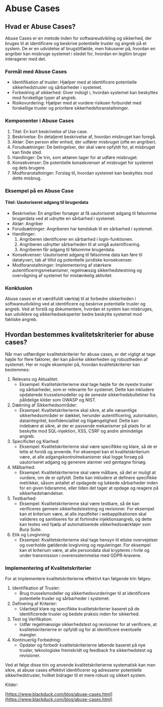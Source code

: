 # Abuse Cases

## Hvad er Abuse Cases?

Abuse Cases er en metode inden for softwareudvikling og sikkerhed, der bruges til at identificere og beskrive potentielle trusler og angreb på et system. De er en udvidelse af brugstilfælde, men fokuserer på, hvordan en angriber kan misbruge systemet i stedet for, hvordan en legitim bruger interagerer med det.

### Formål med Abuse Cases

* Identifikation af trusler: Hjælper med at identificere potentielle sikkerhedstrusler og sårbarheder i systemet.  
* Forbedring af sikkerhed: Giver indsigt i, hvordan systemet kan beskyttes mod forskellige typer af angreb.  
* Risikovurdering: Hjælper med at vurdere risikoen forbundet med forskellige trusler og prioritere sikkerhedsforanstaltninger.

### Komponenter i Abuse Cases

1. Titel: En kort beskrivelse af Use case.  
2. Beskrivelse: En detaljeret beskrivelse af, hvordan misbruget kan foregå.  
3. Aktør: Den person eller enhed, der udfører misbruget (ofte en angriber).  
4. Forudsætninger: De betingelser, der skal være opfyldt for, at misbruget kan finde sted.  
5. Handlinger: De trin, som aktøren tager for at udføre misbruget.  
6. Konsekvenser: De potentielle konsekvenser af misbruget for systemet og dets brugere.  
7. Modforanstaltninger: Forslag til, hvordan systemet kan beskyttes mod dette misbrug.

### Eksempel på en Abuse Case

#### Titel: Uautoriseret adgang til brugerdata

* Beskrivelse: En angriber forsøger at få uautoriseret adgang til følsomme brugerdata ved at udnytte en sårbarhed i systemet.  
* Aktør: Angriber  
* Forudsætninger: Angriberen har kendskab til en sårbarhed i systemet.  
* Handlinger:  
  1. Angriberen identificerer en sårbarhed i login-funktionen.  
  2. Angriberen udnytter sårbarheden til at omgå autentificering.  
  3. Angriberen får adgang til følsomme brugerdata.  
* Konsekvenser: Uautoriseret adgang til følsomme data kan føre til datatyveri, tab af tillid og potentielle juridiske konsekvenser.  
* Modforanstaltninger: Implementering af stærkere autentificeringsmekanismer, regelmæssig sikkerhedstestning og overvågning af systemet for mistænkelig aktivitet.

### Konklusion

Abuse cases er et værdifuldt værktøj til at forbedre sikkerheden i softwareudvikling ved at identificere og beskrive potentielle trusler og angreb. Ved at forstå og dokumentere, hvordan et system kan misbruges, kan udviklere og sikkerhedseksperter bedre beskytte systemet mod faktiske angreb.

## Hvordan bestemmes kvalitetskriterier for abuse cases?

Når man udfærdiger kvalitetskriterier for abuse cases, er det vigtigt at tage højde for flere faktorer, der kan påvirke sikkerheden og robustheden af systemet. Her er nogle eksempler på, hvordan kvalitetskriterier kan bestemmes:

1. Relevans og Aktualitet:  
   * Eksempel: Kvalitetskriterierne skal tage højde for de nyeste trusler og sårbarheder, som er relevante for systemet. Dette kan inkludere opdaterede trusselsmodeller og de seneste sikkerhedsbulletiner fra pålidelige kilder som OWASP og NIST.  
2. Dækning af Sikkerhedsområder:  
   * Eksempel: Kvalitetskriterierne skal sikre, at alle væsentlige sikkerhedsområder er dækket, herunder autentificering, autorisation, dataintegritet, konfidencialitet og tilgængelighed. Dette kan indebære at sikre, at der er passende mekanismer på plads for at beskytte mod SQL-injektion, XSS, CSRF og andre almindelige angreb.  
3. Specificitet og Klarhed:  
   * Eksempel: Kvalitetskriterierne skal være specifikke og klare, så de er lette at forstå og anvende. For eksempel kan et kvalitetskriterium være, at alle adgangskontrolmekanismer skal logge forsøg på uautoriseret adgang og generere alarmer ved gentagne forsøg.  
4. Målbarhed:  
   * Eksempel: Kvalitetskriterierne skal være målbare, så det er muligt at vurdere, om de er opfyldt. Dette kan inkludere at definere specifikke metrikker, såsom antallet af opdagede og lukkede sårbarheder inden for en given tidsramme, eller tiden det tager at opdage og reagere på sikkerhedshændelser.  
5. Testbarhed:  
   * Eksempel: Kvalitetskriterierne skal være testbare, så de kan verificeres gennem sikkerhedstestning og revisioner. For eksempel kan et kriterium være, at alle inputfelter i webapplikationen skal valideres og sanitiseres for at forhindre injektionsangreb, og dette kan testes ved hjælp af automatiserede sikkerhedsværktøjer som Burp Suite.  
6. Etik og Lovgivning:  
   * Eksempel: Kvalitetskriterierne skal tage hensyn til etiske overvejelser og overholde gældende lovgivning og reguleringer. For eksempel kan et kriterium være, at alle persondata skal krypteres i hvile og under transmission i overensstemmelse med GDPR-kravene.

### Implementering af Kvalitetskriterier

For at implementere kvalitetskriterierne effektivt kan følgende trin følges:

1. Identifikation af Trusler:  
   * Brug trusselsmodeller og sikkerhedsvurderinger til at identificere potentielle trusler og sårbarheder i systemet.  
2. Definering af Kriterier:  
   * Udarbejd klare og specifikke kvalitetskriterier baseret på de identificerede trusler og bedste praksis inden for sikkerhed.  
3. Test og Verifikation:  
   * Udfør regelmæssige sikkerhedstest og revisioner for at verificere, at kvalitetskriterierne er opfyldt og for at identificere eventuelle mangler.  
4. Kontinuerlig Forbedring:  
   * Opdater og forbedr kvalitetskriterierne løbende baseret på nye trusler, teknologiske fremskridt og feedback fra sikkerhedstest og revisioner.

Ved at følge disse trin og anvende kvalitetskriterierne systematisk kan man sikre, at abuse cases effektivt identificerer og adresserer potentielle sikkerhedstrusler, hvilket bidrager til et mere robust og sikkert system.  


Kilder:

[https://www.blackduck.com/blog/abuse-cases.html](https://www.blackduck.com/blog/abuse-cases.html)